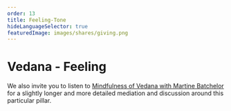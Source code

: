 ```yaml
---
order: 13
title: Feeling-Tone
hideLanguageSelector: true
featuredImage: images/shares/giving.png
---
```


# Vedana - Feeling

<AudioPlayer src="https://kernel-audio.s3.amazonaws.com/marlon_meditation_2.mp3"/>

We also invite you to listen to [Mindfulness of Vedana with Martine Batchelor](https://sangha.live/dharma-library/mindfulness-of-feeling-tone-vedana/) for a slightly longer and more detailed mediation and discussion around this particular pillar.